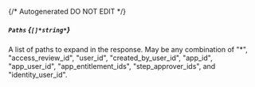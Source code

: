{/* Autogenerated DO NOT EDIT  */}
##### `Paths` *{`[]*string*`}*
A list of paths to expand in the response. May be any combination of "\*", "access_review_id", "user_id", "created_by_user_id", "app_id", "app_user_id", "app_entitlement_ids", "step_approver_ids", and "identity_user_id".


